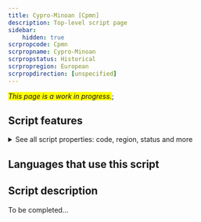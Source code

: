 ```yaml
---
title: Cypro-Minoan [Cpmn]
description: Top-level script page
sidebar:
    hidden: true
scrpropcode: Cpmn
scrpropname: Cypro-Minoan
scrpropstatus: Historical
scrpropregion: European
scrpropdirection: [unspecified]
---
```


<span style='background-color:yellow'>_This page is a work in progress._</span>;


## Script features

<details>
<summary> See all script properties: code, region, status and more</summary>
<ScriptInfo />
</details>

## Languages that use this script

<WsList script='Cpmn' wsMax='5' />

## Script description

To be completed...

